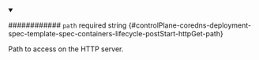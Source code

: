 
<details className="config-field" data-expandable="false" open>
<summary>

############ `path` <span className="config-field-required" data-required="false">required</span> <span className="config-field-type">string</span> <span className="config-field-default"></span> <span className="config-field-enum"></span> {#controlPlane-coredns-deployment-spec-template-spec-containers-lifecycle-postStart-httpGet-path}

Path to access on the HTTP server.

</summary>



</details>

